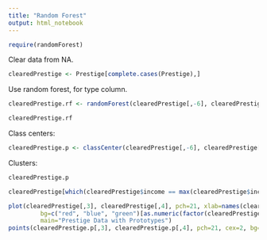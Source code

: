 ```yaml
---
title: "Random Forest"
output: html_notebook
---
```

```r
require(randomForest)
```
Clear data from NA.
```r
clearedPrestige <- Prestige[complete.cases(Prestige),]
```
Use random forest, for type column.
```r
clearedPrestige.rf <- randomForest(clearedPrestige[,-6], clearedPrestige[,6], prox=TRUE)
```
```r
clearedPrestige.rf
```
Class centers:
```r
clearedPrestige.p <- classCenter(clearedPrestige[,-6], clearedPrestige[,6], clearedPrestige.rf$prox)
```
Clusters:
```r
clearedPrestige.p
```
```r
clearedPrestige[which(clearedPrestige$income == max(clearedPrestige$income)),]
```
```r
plot(clearedPrestige[,3], clearedPrestige[,4], pch=21, xlab=names(clearedPrestige)[3], ylab=names(clearedPrestige)[4],
         bg=c("red", "blue", "green")[as.numeric(factor(clearedPrestige$type))],
         main="Prestige Data with Prototypes")
points(clearedPrestige.p[,3], clearedPrestige.p[,4], pch=21, cex=2, bg=c("red", "blue", "green"))
```